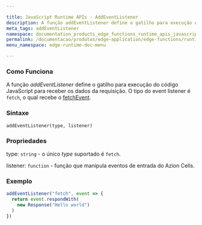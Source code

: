 ```yaml
---

title: JavaScript Runtime APIs - AddEventListener
description: A função addEventListener define o gatilho para execução do código JavaScript...
meta_tags: addEventListener
namespace: documentation_products_edge_functions_runtime_apis_javascript_event_listener
permalink: /documentacao/produtos/edge-application/edge-functions/runtime-apis/javascript/add-eventlistener/
menu_namespace: edge-runtime-doc-menu

---
```


### Como Funciona

A função *addEventListener* define o gatilho para execução do código JavaScript para receber os dados da requisição. O tipo do event listener é `fetch`, o qual recebe o [fetchEvent](/pt-br/documentacao/produtos/edge-application/edge-functions/runtime-apis/javascript/fetch-event/).

### Sintaxe

`addEventListener(type, listener)`

### Propriedades

type: `string` - o único _type_ suportado é `fetch`.

listener: `function` - função que manipula eventos de entrada do Azion Cells.

### Exemplo

```js
addEventListener("fetch", event => {
  return event.respondWith(
    new Response("Hello world")
  )
})
```


